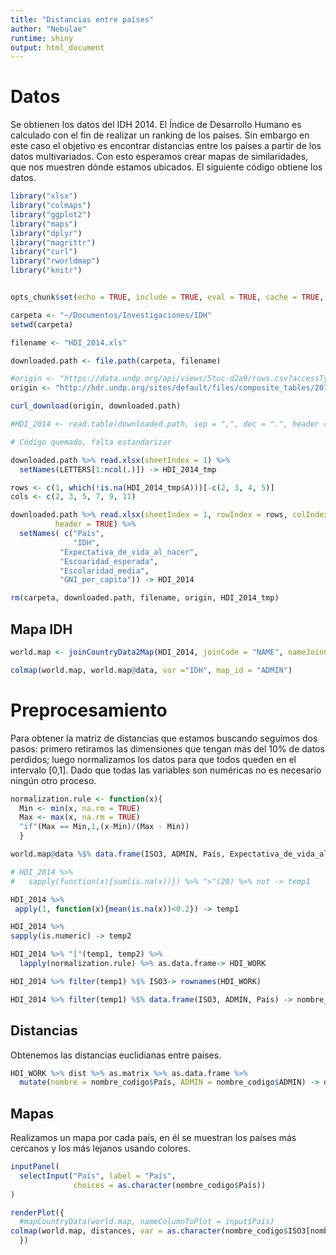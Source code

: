 ```yaml
---
title: "Distancias entre países"
author: "Nebulae"
runtime: shiny
output: html_document
---
```


# Datos

Se obtienen los datos del IDH 2014. El Índice de Desarrollo Humano es calculado con el fin de realizar un ranking de los países. Sin embargo en este caso el objetivo es encontrar distancias entre los países a partir de los datos multivariados. Con esto esperamos crear mapas de similaridades, que nos muestren dónde estamos ubicados. El siguiente código obtiene los datos.

```r
library("xlsx")
library("colmaps")
library("ggplot2")
library("maps")
library("dplyr")
library("magrittr")
library("curl")
library("rworldmap")
library("knitr")


opts_chunk$set(echo = TRUE, include = TRUE, eval = TRUE, cache = TRUE, fig.width = 7, fig.align = "center")

```


```r
carpeta <- "~/Documentos/Investigaciones/IDH"
setwd(carpeta)

filename <- "HDI_2014.xls"

downloaded.path <- file.path(carpeta, filename)

#origin <- "https://data.undp.org/api/views/5tuc-d2a9/rows.csv?accessType=DOWNLOAD"
origin <- "http://hdr.undp.org/sites/default/files/composite_tables/2015_Statistical_Annex_Table_1.xls"

curl_download(origin, downloaded.path)

#HDI_2014 <- read.table(downloaded.path, sep = ",", dec = ".", header = TRUE, quote = "\"", na.strings = "..")

# Código quemado, falta estandarizar

downloaded.path %>% read.xlsx(sheetIndex = 1) %>%
  setNames(LETTERS[1:ncol(.)]) -> HDI_2014_tmp

rows <- c(1, which(!is.na(HDI_2014_tmp$A)))[-c(2, 3, 4, 5)]
cols <- c(2, 3, 5, 7, 9, 11)

downloaded.path %>% read.xlsx(sheetIndex = 1, rowIndex = rows, colIndex = cols,
          header = TRUE) %>% 
  setNames( c("País", 
              "IDH",
           "Expectativa_de_vida_al_nacer", 
           "Escoaridad_esperada", 
           "Escolaridad_media", 
           "GNI_per_capita")) -> HDI_2014

rm(carpeta, downloaded.path, filename, origin, HDI_2014_tmp)

```


## Mapa IDH

```r
world.map <- joinCountryData2Map(HDI_2014, joinCode = "NAME", nameJoinColumn = "País")

colmap(world.map, world.map@data, var ="IDH", map_id = "ADMIN") 

```


# Preprocesamiento

Para obtener la matriz de distancias que estamos buscando seguimos dos pasos: primero retiramos las dimensiones que tengan más del 10% de datos perdidos; luego normalizamos los datos para que todos queden en el intervalo [0,1]. Dado que todas las variables son numéricas no es necesario ningún otro proceso.


```r
normalization.rule <- function(x){
  Min <- min(x, na.rm = TRUE)
  Max <- max(x, na.rm = TRUE)
  "if"(Max == Min,1,(x-Min)/(Max - Min))
  }

world.map@data %$% data.frame(ISO3, ADMIN, País, Expectativa_de_vida_al_nacer, Escoaridad_esperada, Escolaridad_media, GNI_per_capita) -> HDI_2014

# HDI_2014 %>% 
#   sapply(function(x){sum(is.na(x))}) %>% ">"(20) %>% not -> temp1

HDI_2014 %>% 
 apply(1, function(x){mean(is.na(x))<0.2}) -> temp1

HDI_2014 %>% 
sapply(is.numeric) -> temp2

HDI_2014 %>% "["(temp1, temp2) %>% 
  lapply(normalization.rule) %>% as.data.frame-> HDI_WORK

HDI_2014 %>% filter(temp1) %$% ISO3-> rownames(HDI_WORK)

HDI_2014 %>% filter(temp1) %$% data.frame(ISO3, ADMIN, País) -> nombre_codigo

```

## Distancias

Obtenemos las distancias euclidianas entre países.

```r
HDI_WORK %>% dist %>% as.matrix %>% as.data.frame %>% 
  mutate(nombre = nombre_codigo$País, ADMIN = nombre_codigo$ADMIN) -> distances

```

## Mapas

Realizamos un mapa por cada país, en él se muestran los países más cercanos y los más lejanos usando colores. 

```r
inputPanel(
  selectInput("País", label = "País",
              choices = as.character(nombre_codigo$País))
)

renderPlot({
  #mapCountryData(world.map, nameColumnToPlot = input$País)
colmap(world.map, distances, var = as.character(nombre_codigo$ISO3[nombre_codigo$País == input$País]), map_id = "ADMIN", autocomplete = TRUE) + scale_fill_continuous(high = "#fee8c8", low = "#b30000")
  })

```

